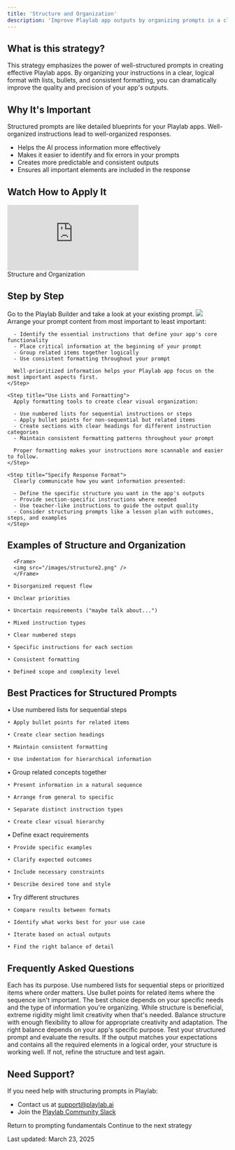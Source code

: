 ```yaml
---
title: 'Structure and Organization'
description: 'Improve Playlab app outputs by organizing prompts in a clear, structured format'
---
```


## <Icon icon="circle-question" size="24" className="inline-block align-text-bottom" /> What is this strategy?

This strategy emphasizes the power of well-structured prompts in creating effective Playlab apps. By organizing your instructions in a clear, logical format with lists, bullets, and consistent formatting, you can dramatically improve the quality and precision of your app's outputs.

## <Icon icon="lightbulb" size="24" className="inline-block align-text-bottom" /> Why It's Important

Structured prompts are like detailed blueprints for your Playlab apps. Well-organized instructions lead to well-organized responses.
  
  * Helps the AI process information more effectively
  * Makes it easier to identify and fix errors in your prompts
  * Creates more predictable and consistent outputs
  * Ensures all important elements are included in the response


## <Icon icon="video" size="24" className="inline-block align-text-bottom" /> Watch How to Apply It
<Frame>
  <iframe 
    src="https://www.loom.com/embed/e98e4d6d9b2c4c26b23e02e82ae0079b?sid=eff36678-ce44-4415-82ef-69f0704319dc"
    frameborder="0" 
    webkitallowfullscreen 
    mozallowfullscreen 
    allowfullscreen 
    style={{ width: "100%", height: "400px" }}
  ></iframe>
  <figcaption>Structure and Organization</figcaption>
</Frame>

## <Icon icon="stairs" size="24" className="inline-block align-text-bottom" /> Step by Step

<Steps>
    <Step title="Go to the Playlab Builder">
      Go to the Playlab Builder and take a look at your existing prompt.
      <Frame>
      <img src="/images/structure.png" />
      </Frame>
    </Step>
    <Step title="Prioritize Key Information">
      Arrange your prompt content from most important to least important:
      
      - Identify the essential instructions that define your app's core functionality
      - Place critical information at the beginning of your prompt
      - Group related items together logically
      - Use consistent formatting throughout your prompt
      
      Well-prioritized information helps your Playlab app focus on the most important aspects first.
    </Step>
    
    <Step title="Use Lists and Formatting">
      Apply formatting tools to create clear visual organization:
      
      - Use numbered lists for sequential instructions or steps
      - Apply bullet points for non-sequential but related items
      - Create sections with clear headings for different instruction categories
      - Maintain consistent formatting patterns throughout your prompt
      
      Proper formatting makes your instructions more scannable and easier to follow.
    </Step>
    
    <Step title="Specify Response Format">
      Clearly communicate how you want information presented:
      
      - Define the specific structure you want in the app's outputs
      - Provide section-specific instructions where needed
      - Use teacher-like instructions to guide the output quality
      - Consider structuring prompts like a lesson plan with outcomes, steps, and examples
    </Step>
</Steps>

## <Icon icon="pen-to-square" size="24" className="inline-block align-text-bottom" /> Examples of Structure and Organization

      <Frame>
      <img src="/images/structure2.png" />
      </Frame>
<CardGroup cols={2}>
  <Card title="Unstructured Prompt" icon="circle-minus" color="#f44336">

    • Disorganized request flow

    • Unclear priorities

    • Uncertain requirements ("maybe talk about...")

    • Mixed instruction types
  </Card>
  <Card title="Structured Prompt" icon="check" color="#4CAF50">

    • Clear numbered steps

    • Specific instructions for each section

    • Consistent formatting

    • Defined scope and complexity level
  </Card>
</CardGroup>

## <Icon icon="binoculars" size="24" className="inline-block align-text-bottom" /> Best Practices for Structured Prompts
      
<CardGroup cols={2}>
  <Card title="Format Effectively" icon="list" color="#4CAF50">
    • Use numbered lists for sequential steps
    
    • Apply bullet points for related items
    
    • Create clear section headings
    
    • Maintain consistent formatting
    
    • Use indentation for hierarchical information
  </Card>
  <Card title="Organize Logically" icon="sitemap" color="#2196F3">
    • Group related concepts together
    
    • Present information in a natural sequence
    
    • Arrange from general to specific
    
    • Separate distinct instruction types
    
    • Create clear visual hierarchy
  </Card>
  <Card title="Specify Details" icon="magnifying-glass" color="#FF9800">
    • Define exact requirements
    
    • Provide specific examples
    
    • Clarify expected outcomes
    
    • Include necessary constraints
    
    • Describe desired tone and style
  </Card>
  <Card title="Test and Refine" icon="flask" color="#9C27B0">
    • Try different structures
    
    • Compare results between formats
    
    • Identify what works best for your use case
    
    • Iterate based on actual outputs
    
    • Find the right balance of detail
  </Card>
</CardGroup>

## <Icon icon="circle-question" size="24" className="inline-block align-text-bottom" /> Frequently Asked Questions

<Accordion title="Which is better: numbered lists or bullet points?">
  Each has its purpose. Use numbered lists for sequential steps or prioritized items where order matters. Use bullet points for related items where the sequence isn't important. The best choice depends on your specific needs and the type of information you're organizing.
</Accordion>

<Accordion title="Can I be too structured in my prompts?">
  While structure is beneficial, extreme rigidity might limit creativity when that's needed. Balance structure with enough flexibility to allow for appropriate creativity and adaptation. The right balance depends on your app's specific purpose.
</Accordion>

<Accordion title="How do I know if my prompt structure is effective?">
  Test your structured prompt and evaluate the results. If the output matches your expectations and contains all the required elements in a logical order, your structure is working well. If not, refine the structure and test again.
</Accordion>

## <Icon icon="bullhorn" size="24" className="inline-block align-text-bottom" /> Need Support?

If you need help with structuring prompts in Playlab:

* Contact us at [support@playlab.ai](mailto:support@playlab.ai)
* Join the [Playlab Community Slack](https://join.slack.com/t/playlabcommunity/shared_invite/zt-31mhwj7nl-49e1Mw5fYpyHJGOFyDIFtA)


<CardGroup className="mt-12 mb-8">
  <Card title="Back to Prompting Basics" icon="arrow-left" href="/prompting/basics" iconType="duotone">
    Return to prompting fundamentals
  </Card>
  <Card title="Tailor Tool to Audience" icon="arrow-right" href="/prompting/basic/tailor tool for audience" iconType="duotone">
    Continue to the next strategy
  </Card>
</CardGroup>

Last updated: March 23, 2025